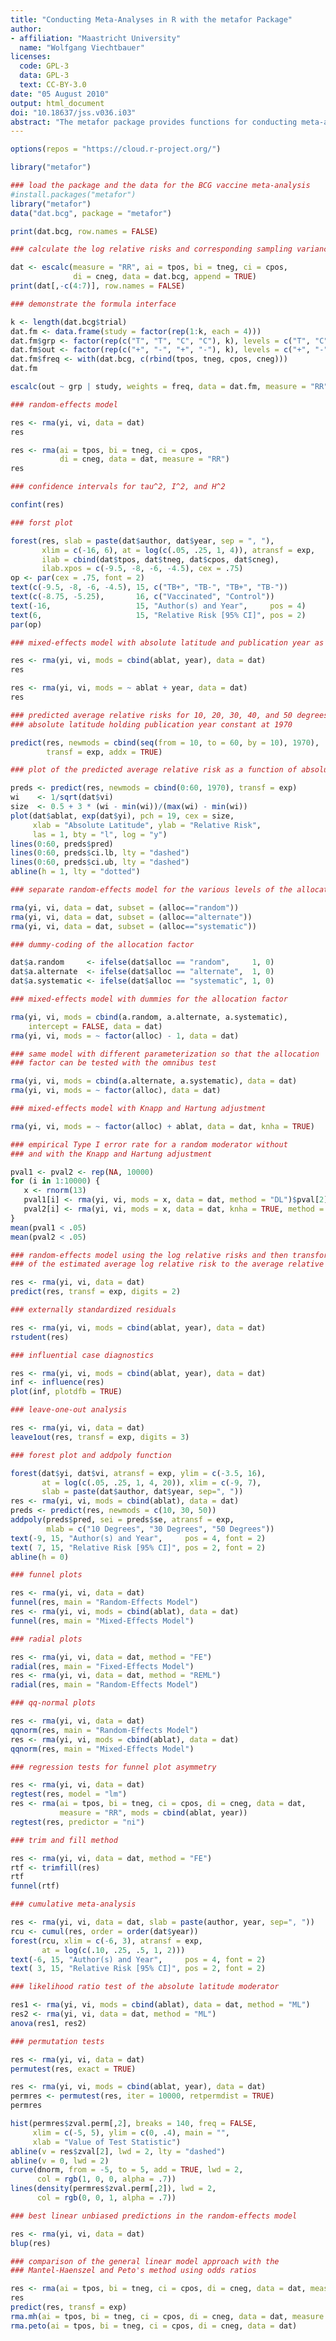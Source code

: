 ```yaml
---
title: "Conducting Meta-Analyses in R with the metafor Package"
author: 
- affiliation: "Maastricht University"
  name: "Wolfgang Viechtbauer"
licenses:
  code: GPL-3
  data: GPL-3
  text: CC-BY-3.0
date: "05 August 2010"
output: html_document
doi: "10.18637/jss.v036.i03"
abstract: "The metafor package provides functions for conducting meta-analyses in R. The package includes functions for fitting the meta-analytic fixed- and random-effects models and allows for the inclusion of moderators variables (study-level covariates) in these models. Meta-regression analyses with continuous and categorical moderators can be conducted in this way. Functions for the Mantel-Haenszel and Peto's one-step method for meta-analyses of 2 x 2 table data are also available. Finally, the package provides various plot functions (for example, for forest, funnel, and radial plots) and functions for assessing the model fit, for obtaining case diagnostics, and for tests of publication bias. "
---
```


```r

options(repos = "https://cloud.r-project.org/")

library("metafor")

### load the package and the data for the BCG vaccine meta-analysis 
#install.packages("metafor")
library("metafor")
data("dat.bcg", package = "metafor")

print(dat.bcg, row.names = FALSE)

### calculate the log relative risks and corresponding sampling variances

dat <- escalc(measure = "RR", ai = tpos, bi = tneg, ci = cpos, 
              di = cneg, data = dat.bcg, append = TRUE)
print(dat[,-c(4:7)], row.names = FALSE)

### demonstrate the formula interface

k <- length(dat.bcg$trial)
dat.fm <- data.frame(study = factor(rep(1:k, each = 4)))
dat.fm$grp <- factor(rep(c("T", "T", "C", "C"), k), levels = c("T", "C"))
dat.fm$out <- factor(rep(c("+", "-", "+", "-"), k), levels = c("+", "-"))
dat.fm$freq <- with(dat.bcg, c(rbind(tpos, tneg, cpos, cneg)))
dat.fm

escalc(out ~ grp | study, weights = freq, data = dat.fm, measure = "RR")

### random-effects model

res <- rma(yi, vi, data = dat)
res

res <- rma(ai = tpos, bi = tneg, ci = cpos, 
           di = cneg, data = dat, measure = "RR")
res

### confidence intervals for tau^2, I^2, and H^2

confint(res)

### forst plot

forest(res, slab = paste(dat$author, dat$year, sep = ", "), 
       xlim = c(-16, 6), at = log(c(.05, .25, 1, 4)), atransf = exp,
       ilab = cbind(dat$tpos, dat$tneg, dat$cpos, dat$cneg), 
       ilab.xpos = c(-9.5, -8, -6, -4.5), cex = .75)
op <- par(cex = .75, font = 2)
text(c(-9.5, -8, -6, -4.5), 15, c("TB+", "TB-", "TB+", "TB-"))
text(c(-8.75, -5.25),       16, c("Vaccinated", "Control"))
text(-16,                   15, "Author(s) and Year",     pos = 4)
text(6,                     15, "Relative Risk [95% CI]", pos = 2)
par(op)

### mixed-effects model with absolute latitude and publication year as moderators

res <- rma(yi, vi, mods = cbind(ablat, year), data = dat)
res

res <- rma(yi, vi, mods = ~ ablat + year, data = dat)
res

### predicted average relative risks for 10, 20, 30, 40, and 50 degrees 
### absolute latitude holding publication year constant at 1970

predict(res, newmods = cbind(seq(from = 10, to = 60, by = 10), 1970), 
        transf = exp, addx = TRUE)

### plot of the predicted average relative risk as a function of absolute latitude

preds <- predict(res, newmods = cbind(0:60, 1970), transf = exp)
wi    <- 1/sqrt(dat$vi)
size  <- 0.5 + 3 * (wi - min(wi))/(max(wi) - min(wi))
plot(dat$ablat, exp(dat$yi), pch = 19, cex = size, 
     xlab = "Absolute Latitude", ylab = "Relative Risk", 
     las = 1, bty = "l", log = "y")
lines(0:60, preds$pred)
lines(0:60, preds$ci.lb, lty = "dashed")
lines(0:60, preds$ci.ub, lty = "dashed")
abline(h = 1, lty = "dotted")

### separate random-effects model for the various levels of the allocation factor

rma(yi, vi, data = dat, subset = (alloc=="random"))
rma(yi, vi, data = dat, subset = (alloc=="alternate"))
rma(yi, vi, data = dat, subset = (alloc=="systematic"))

### dummy-coding of the allocation factor

dat$a.random     <- ifelse(dat$alloc == "random",     1, 0)
dat$a.alternate  <- ifelse(dat$alloc == "alternate",  1, 0)
dat$a.systematic <- ifelse(dat$alloc == "systematic", 1, 0)

### mixed-effects model with dummies for the allocation factor

rma(yi, vi, mods = cbind(a.random, a.alternate, a.systematic), 
    intercept = FALSE, data = dat)
rma(yi, vi, mods = ~ factor(alloc) - 1, data = dat)

### same model with different parameterization so that the allocation 
### factor can be tested with the omnibus test

rma(yi, vi, mods = cbind(a.alternate, a.systematic), data = dat)
rma(yi, vi, mods = ~ factor(alloc), data = dat)

### mixed-effects model with Knapp and Hartung adjustment

rma(yi, vi, mods = ~ factor(alloc) + ablat, data = dat, knha = TRUE)

### empirical Type I error rate for a random moderator without 
### and with the Knapp and Hartung adjustment

pval1 <- pval2 <- rep(NA, 10000)
for (i in 1:10000) {
   x <- rnorm(13)
   pval1[i] <- rma(yi, vi, mods = x, data = dat, method = "DL")$pval[2]
   pval2[i] <- rma(yi, vi, mods = x, data = dat, knha = TRUE, method = "DL")$pval[2]
}
mean(pval1 < .05)
mean(pval2 < .05)

### random-effects model using the log relative risks and then transformation
### of the estimated average log relative risk to the average relative risk

res <- rma(yi, vi, data = dat)
predict(res, transf = exp, digits = 2)

### externally standardized residuals

res <- rma(yi, vi, mods = cbind(ablat, year), data = dat)
rstudent(res)

### influential case diagnostics

res <- rma(yi, vi, mods = cbind(ablat, year), data = dat)
inf <- influence(res)
plot(inf, plotdfb = TRUE)

### leave-one-out analysis

res <- rma(yi, vi, data = dat)
leave1out(res, transf = exp, digits = 3)

### forest plot and addpoly function

forest(dat$yi, dat$vi, atransf = exp, ylim = c(-3.5, 16),
       at = log(c(.05, .25, 1, 4, 20)), xlim = c(-9, 7), 
       slab = paste(dat$author, dat$year, sep=", "))
res <- rma(yi, vi, mods = cbind(ablat), data = dat)
preds <- predict(res, newmods = c(10, 30, 50))
addpoly(preds$pred, sei = preds$se, atransf = exp, 
        mlab = c("10 Degrees", "30 Degrees", "50 Degrees"))
text(-9, 15, "Author(s) and Year",     pos = 4, font = 2)
text( 7, 15, "Relative Risk [95% CI]", pos = 2, font = 2)
abline(h = 0)

### funnel plots

res <- rma(yi, vi, data = dat)
funnel(res, main = "Random-Effects Model")
res <- rma(yi, vi, mods = cbind(ablat), data = dat)
funnel(res, main = "Mixed-Effects Model")

### radial plots

res <- rma(yi, vi, data = dat, method = "FE")
radial(res, main = "Fixed-Effects Model")
res <- rma(yi, vi, data = dat, method = "REML")
radial(res, main = "Random-Effects Model")

### qq-normal plots

res <- rma(yi, vi, data = dat)
qqnorm(res, main = "Random-Effects Model")
res <- rma(yi, vi, mods = cbind(ablat), data = dat)
qqnorm(res, main = "Mixed-Effects Model")

### regression tests for funnel plot asymmetry

res <- rma(yi, vi, data = dat)
regtest(res, model = "lm")
res <- rma(ai = tpos, bi = tneg, ci = cpos, di = cneg, data = dat, 
           measure = "RR", mods = cbind(ablat, year))
regtest(res, predictor = "ni")

### trim and fill method

res <- rma(yi, vi, data = dat, method = "FE")
rtf <- trimfill(res)
rtf
funnel(rtf)

### cumulative meta-analysis

res <- rma(yi, vi, data = dat, slab = paste(author, year, sep=", "))
rcu <- cumul(res, order = order(dat$year))
forest(rcu, xlim = c(-6, 3), atransf = exp, 
       at = log(c(.10, .25, .5, 1, 2)))
text(-6, 15, "Author(s) and Year",     pos = 4, font = 2)
text( 3, 15, "Relative Risk [95% CI]", pos = 2, font = 2)

### likelihood ratio test of the absolute latitude moderator

res1 <- rma(yi, vi, mods = cbind(ablat), data = dat, method = "ML")
res2 <- rma(yi, vi, data = dat, method = "ML")
anova(res1, res2)

### permutation tests

res <- rma(yi, vi, data = dat)
permutest(res, exact = TRUE)

res <- rma(yi, vi, mods = cbind(ablat, year), data = dat)
permres <- permutest(res, iter = 10000, retpermdist = TRUE)
permres

hist(permres$zval.perm[,2], breaks = 140, freq = FALSE, 
     xlim = c(-5, 5), ylim = c(0, .4), main = "", 
     xlab = "Value of Test Statistic")
abline(v = res$zval[2], lwd = 2, lty = "dashed")
abline(v = 0, lwd = 2)
curve(dnorm, from = -5, to = 5, add = TRUE, lwd = 2, 
      col = rgb(1, 0, 0, alpha = .7))
lines(density(permres$zval.perm[,2]), lwd = 2, 
      col = rgb(0, 0, 1, alpha = .7))

### best linear unbiased predictions in the random-effects model

res <- rma(yi, vi, data = dat)
blup(res)

### comparison of the general linear model approach with the 
### Mantel-Haenszel and Peto's method using odds ratios

res <- rma(ai = tpos, bi = tneg, ci = cpos, di = cneg, data = dat, measure = "OR", method = "FE")
res
predict(res, transf = exp)
rma.mh(ai = tpos, bi = tneg, ci = cpos, di = cneg, data = dat, measure = "OR")
rma.peto(ai = tpos, bi = tneg, ci = cpos, di = cneg, data = dat)


```
